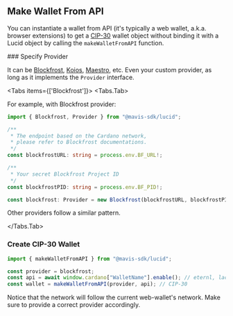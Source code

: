 
## Make Wallet From API

You can instantiate a wallet from API (it's typically a web wallet, a.k.a. browser extensions) to get a [CIP-30](https://github.com/cardano-foundation/CIPs/tree/master/CIP-0030) wallet object without binding it with a Lucid object by calling the `makeWalletFromAPI` function.

<Steps>
### Specify Provider

It can be [Blockfrost](https://blockfrost.io), [Koios](https://koios.rest), [Maestro](https://gomaestro.org), etc. Even your custom provider, as long as it implements the `Provider` interface.

<Tabs items={['Blockfrost']}>
  <Tabs.Tab>

For example, with Blockfrost provider:

```typescript
import { Blockfrost, Provider } from "@mavis-sdk/lucid";

/**
 * The endpoint based on the Cardano network,
 * please refer to Blockfrost documentations.
 */
const blockfrostURL: string = process.env.BF_URL!;

/**
 * Your secret Blockfrost Project ID
 */
const blockfrostPID: string = process.env.BF_PID!;

const blockfrost: Provider = new Blockfrost(blockfrostURL, blockfrostPID);
```

Other providers follow a similar pattern.

</Tabs.Tab>

</Tabs>

### Create CIP-30 Wallet

```typescript
import { makeWalletFromAPI } from "@mavis-sdk/lucid";

const provider = blockfrost;
const api = await window.cardano["WalletName"].enable(); // eternl, lace, etc.
const wallet = makeWalletFromAPI(provider, api); // CIP-30
```

Notice that the network will follow the current web-wallet's network.
Make sure to provide a correct provider accordingly.

</Steps>
